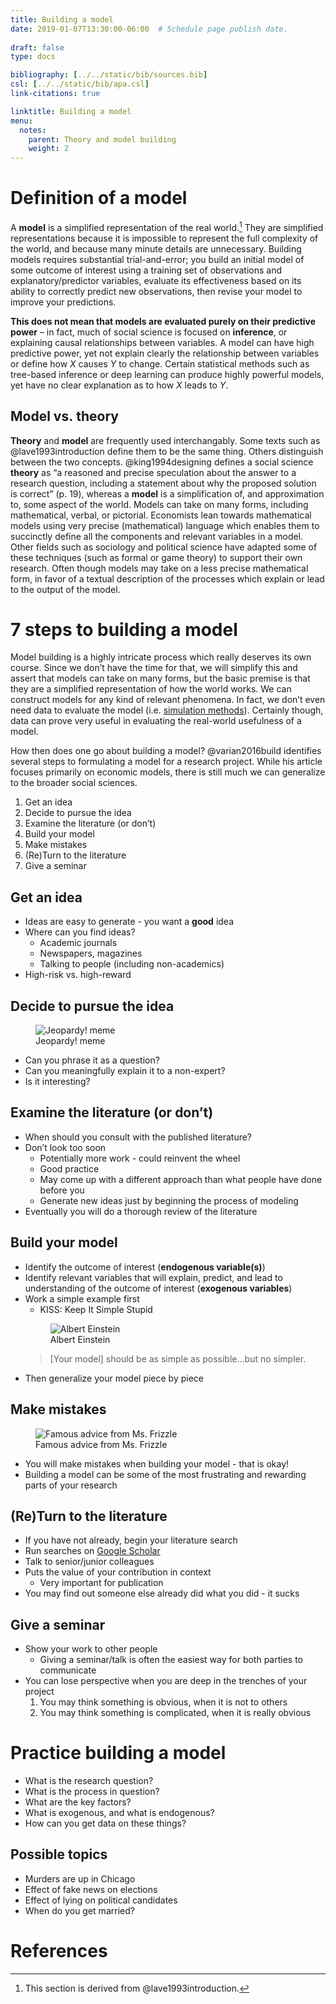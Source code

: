 ```yaml
---
title: Building a model
date: 2019-01-07T13:30:00-06:00  # Schedule page publish date.
    
draft: false
type: docs

bibliography: [../../static/bib/sources.bib]
csl: [../../static/bib/apa.csl]
link-citations: true

linktitle: Building a model
menu:
  notes:
    parent: Theory and model building
    weight: 2
---
```


# Definition of a model

A **model** is a simplified representation of the real world.^[This section is derived from @lave1993introduction.] They are simplified representations because it is impossible to represent the full complexity of the world, and because many minute details are unnecessary. Building models requires substantial trial-and-error; you build an initial model of some outcome of interest using a training set of observations and explanatory/predictor variables, evaluate its effectiveness based on its ability to correctly predict new observations, then revise your model to improve your predictions.

**This does not mean that models are evaluated purely on their predictive power** -- in fact, much of social science is focused on **inference**, or explaining causal relationships between variables. A model can have high predictive power, yet not explain clearly the relationship between variables or define how $X$ causes $Y$ to change. Certain statistical methods such as tree-based inference or deep learning can produce highly powerful models, yet have no clear explanation as to how $X$ leads to $Y$.

## Model vs. theory

**Theory** and **model** are frequently used interchangably. Some texts such as @lave1993introduction define them to be the same thing. Others distinguish between the two concepts. @king1994designing defines a social science **theory** as "a reasoned and precise speculation about the answer to a research question, including a statement about why the proposed solution is correct" (p. 19), whereas a **model** is a simplification of, and approximation to, some aspect of the world. Models can take on many forms, including mathematical, verbal, or pictorial. Economists lean towards mathematical models using very precise (mathematical) language which enables them to succinctly define all the components and relevant variables in a model. Other fields such as sociology and political science have adapted some of these techniques (such as formal or game theory) to support their own research. Often though models may take on a less precise mathematical form, in favor of a textual description of the processes which explain or lead to the output of the model.

# 7 steps to building a model

Model building is a highly intricate process which really deserves its own course. Since we don't have the time for that, we will simplify this and assert that models can take on many forms, but the basic premise is that they are a simplified representation of how the world works. We can construct models for any kind of relevant phenomena. In fact, we don't even need data to evaluate the model (i.e. [simulation methods](https://github.com/UC-MACSS/persp-analysis_A18/blob/master/Slides/PerspAnalysis_SimData.pdf)). Certainly though, data can prove very useful in evaluating the real-world usefulness of a model.

How then does one go about building a model? @varian2016build identifies several steps to formulating a model for a research project. While his article focuses primarily on economic models, there is still much we can generalize to the broader social sciences.

1. Get an idea
1. Decide to pursue the idea
1. Examine the literature (or don't)
1. Build your model
1. Make mistakes
1. (Re)Turn to the literature
1. Give a seminar

## Get an idea

* Ideas are easy to generate - you want a **good** idea
* Where can you find ideas?
    * Academic journals
    * Newspapers, magazines
    * Talking to people (including non-academics)
* High-risk vs. high-reward

## Decide to pursue the idea

![Jeopardy! meme](https://ewedit.files.wordpress.com/2017/10/jeopardy.jpg)

* Can you phrase it as a question?
* Can you meaningfully explain it to a non-expert?
* Is it interesting?

## Examine the literature (or don't)

* When should you consult with the published literature?
* Don't look too soon
    * Potentially more work - could reinvent the wheel
    * Good practice
    * May come up with a different approach than what people have done before you
    * Generate new ideas just by beginning the process of modeling
* Eventually you will do a thorough review of the literature

## Build your model

* Identify the outcome of interest (**endogenous variable(s)**)
* Identify relevant variables that will explain, predict, and lead to understanding of the outcome of interest (**exogenous variables**)
* Work a simple example first
    * KISS: Keep It Simple Stupid
    
    ![Albert Einstein](http://2.bp.blogspot.com/-bRoNlTFFl4k/T8BDgLJQCJI/AAAAAAAAAwI/Mc9VGyhwYXA/s400/einstein-if-you-cant-explain-it-simply-you-dont-understand-it-well-enough.jpg)
    
    > [Your model] should be as simple as possible...but no simpler.
* Then generalize your model piece by piece

## Make mistakes

![Famous advice from Ms. Frizzle](https://i2.wp.com/www.sherrylwilson.com/wp-content/uploads/2015/07/Educents-Blog-6.png?w=570&ssl=1)

* You will make mistakes when building your model - that is okay!
* Building a model can be some of the most frustrating and rewarding parts of your research

## (Re)Turn to the literature

* If you have not already, begin your literature search
* Run searches on [Google Scholar](https://scholar.google.com/)
* Talk to senior/junior colleagues
* Puts the value of your contribution in context
    * Very important for publication
* You may find out someone else already did what you did - it sucks

## Give a seminar

* Show your work to other people
    * Giving a seminar/talk is often the easiest way for both parties to communicate
* You can lose perspective when you are deep in the trenches of your project
    1. You may think something is obvious, when it is not to others
    1. You may think something is complicated, when it is really obvious

# Practice building a model

* What is the research question?
* What is the process in question?
* What are the key factors?
* What is exogenous, and what is endogenous?
* How can you get data on these things?

## Possible topics

* Murders are up in Chicago
* Effect of fake news on elections
* Effect of lying on political candidates
* When do you get married?

# References {.no-cite}
